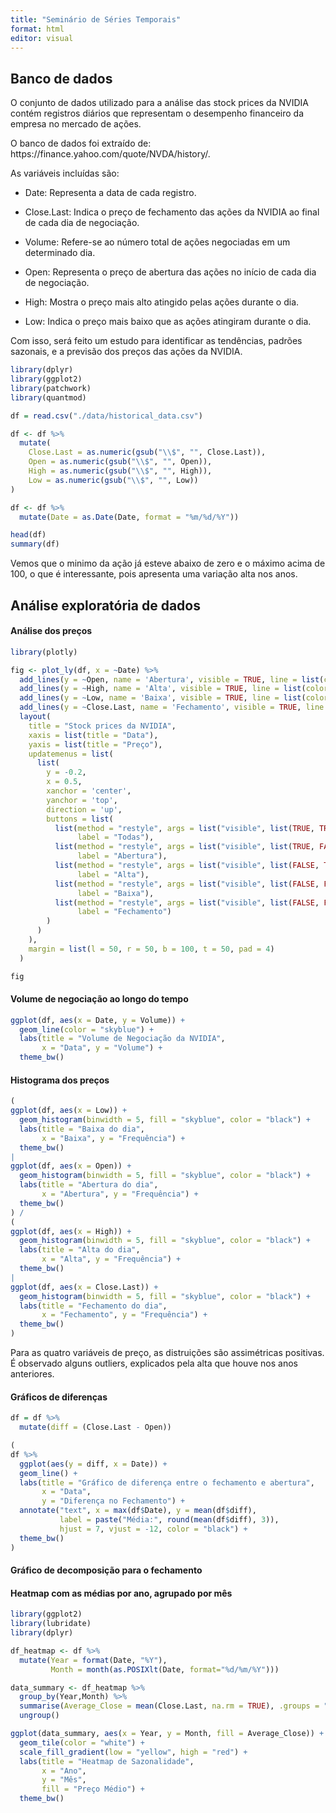 ```yaml
---
title: "Seminário de Séries Temporais"
format: html
editor: visual
---
```


## Banco de dados

O conjunto de dados utilizado para a análise das stock prices da NVIDIA contém registros diários que representam o desempenho financeiro da empresa no mercado de ações.

O banco de dados foi extraído de: https://finance.yahoo.com/quote/NVDA/history/.

As variáveis incluídas são:

- Date: Representa a data de cada registro.

- Close.Last: Indica o preço de fechamento das ações da NVIDIA ao final de cada dia de negociação. 

- Volume: Refere-se ao número total de ações negociadas em um determinado dia. 

- Open: Representa o preço de abertura das ações no início de cada dia de negociação.

- High: Mostra o preço mais alto atingido pelas ações durante o dia.

- Low: Indica o preço mais baixo que as ações atingiram durante o dia. 

Com isso, será feito um estudo para identificar as tendências, padrões sazonais, e a previsão dos preços das ações da NVIDIA. 

```r
library(dplyr)
library(ggplot2)
library(patchwork)
library(quantmod)

df = read.csv("./data/historical_data.csv")

df <- df %>%
  mutate(
    Close.Last = as.numeric(gsub("\\$", "", Close.Last)),
    Open = as.numeric(gsub("\\$", "", Open)),
    High = as.numeric(gsub("\\$", "", High)),
    Low = as.numeric(gsub("\\$", "", Low))
)

df <- df %>%
  mutate(Date = as.Date(Date, format = "%m/%d/%Y"))

head(df)
summary(df)
```

Vemos que o minimo da ação já esteve abaixo de zero e o máximo acima de 100, o que é interessante, pois apresenta uma variação alta nos anos.

## Análise exploratória de dados

#### Análise dos preços

```r
library(plotly)

fig <- plot_ly(df, x = ~Date) %>%
  add_lines(y = ~Open, name = 'Abertura', visible = TRUE, line = list(color = 'orange')) %>%
  add_lines(y = ~High, name = 'Alta', visible = TRUE, line = list(color = 'green')) %>%
  add_lines(y = ~Low, name = 'Baixa', visible = TRUE, line = list(color = 'red')) %>%
  add_lines(y = ~Close.Last, name = 'Fechamento', visible = TRUE, line = list(color = 'blue')) %>%
  layout(
    title = "Stock prices da NVIDIA",
    xaxis = list(title = "Data"),
    yaxis = list(title = "Preço"),
    updatemenus = list(
      list(
        y = -0.2, 
        x = 0.5,  
        xanchor = 'center',
        yanchor = 'top',
        direction = 'up',
        buttons = list(
          list(method = "restyle", args = list("visible", list(TRUE, TRUE, TRUE, TRUE)),
               label = "Todas"),
          list(method = "restyle", args = list("visible", list(TRUE, FALSE, FALSE, FALSE)),
               label = "Abertura"),
          list(method = "restyle", args = list("visible", list(FALSE, TRUE, FALSE, FALSE)),
               label = "Alta"),
          list(method = "restyle", args = list("visible", list(FALSE, FALSE, TRUE, FALSE)),
               label = "Baixa"),
          list(method = "restyle", args = list("visible", list(FALSE, FALSE, FALSE, TRUE)),
               label = "Fechamento")
        )
      )
    ),
    margin = list(l = 50, r = 50, b = 100, t = 50, pad = 4)
  )

fig
```


#### Volume de negociação ao longo do tempo

```r
ggplot(df, aes(x = Date, y = Volume)) +
  geom_line(color = "skyblue") +
  labs(title = "Volume de Negociação da NVIDIA",
       x = "Data", y = "Volume") +
  theme_bw()
```

#### Histograma dos preços

```r
(
ggplot(df, aes(x = Low)) +
  geom_histogram(binwidth = 5, fill = "skyblue", color = "black") +
  labs(title = "Baixa do dia",
       x = "Baixa", y = "Frequência") +
  theme_bw() 
|
ggplot(df, aes(x = Open)) +
  geom_histogram(binwidth = 5, fill = "skyblue", color = "black") +
  labs(title = "Abertura do dia",
       x = "Abertura", y = "Frequência") +
  theme_bw() 
) /
(
ggplot(df, aes(x = High)) +
  geom_histogram(binwidth = 5, fill = "skyblue", color = "black") +
  labs(title = "Alta do dia",
       x = "Alta", y = "Frequência") +
  theme_bw() 
|
ggplot(df, aes(x = Close.Last)) +
  geom_histogram(binwidth = 5, fill = "skyblue", color = "black") +
  labs(title = "Fechamento do dia",
       x = "Fechamento", y = "Frequência") +
  theme_bw() 
)
```

Para as quatro variáveis de preço, as distruições são assimétricas positivas. É observado alguns outliers, explicados pela alta que houve nos anos anteriores.

#### Gráficos de diferenças

```r
df = df %>% 
  mutate(diff = (Close.Last - Open))

(
df %>%
  ggplot(aes(y = diff, x = Date)) +
  geom_line() +
  labs(title = "Gráfico de diferença entre o fechamento e abertura",
       x = "Data",
       y = "Diferença no Fechamento") +
  annotate("text", x = max(df$Date), y = mean(df$diff), 
           label = paste("Média:", round(mean(df$diff), 3)), 
           hjust = 7, vjust = -12, color = "black") +
  theme_bw()
)
```


#### Gráfico de decomposição para o fechamento

#### Heatmap com as médias por ano, agrupado por mês

```r
library(ggplot2)
library(lubridate)
library(dplyr)

df_heatmap <- df %>%
  mutate(Year = format(Date, "%Y"),
         Month = month(as.POSIXlt(Date, format="%d/%m/%Y")))

data_summary <- df_heatmap %>%
  group_by(Year,Month) %>%
  summarise(Average_Close = mean(Close.Last, na.rm = TRUE), .groups = "drop") %>%
  ungroup()

ggplot(data_summary, aes(x = Year, y = Month, fill = Average_Close)) +
  geom_tile(color = "white") +
  scale_fill_gradient(low = "yellow", high = "red") +
  labs(title = "Heatmap de Sazonalidade",
       x = "Ano",
       y = "Mês",
       fill = "Preço Médio") +
  theme_bw()
```

